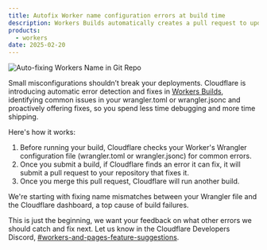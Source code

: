 ```yaml
---
title: Autofix Worker name configuration errors at build time
description: Workers Builds automatically creates a pull request to update the name field in the wrangler file if it doesn’t match your Worker's name in the Cloudflare dashboard.
products:
  - workers
date: 2025-02-20
---
```


![Auto-fixing Workers Name in Git Repo](~/assets/images/workers/platform/ci-cd/gh-auto-pr-name.png)

Small misconfigurations shouldn’t break your deployments. Cloudflare is introducing automatic error detection and fixes in [Workers Builds](/workers/ci-cd/builds/), identifying common issues in your wrangler.toml or wrangler.jsonc and proactively offering fixes, so you spend less time debugging and more time shipping.

Here's how it works:

1. Before running your build, Cloudflare checks your Worker's Wrangler configuration file (wrangler.toml or wrangler.jsonc) for common errors.
2. Once you submit a build, if Cloudflare finds an error it can fix, it will submit a pull request to your repository that fixes it.
3. Once you merge this pull request, Cloudflare will run another build.

We're starting with fixing name mismatches between your Wrangler file and the Cloudflare dashboard, a top cause of build failures.

This is just the beginning, we want your feedback on what other errors we should catch and fix next. Let us know in the Cloudflare Developers Discord, [#workers-and-pages-feature-suggestions](https://discord.com/channels/595317990191398933/1064502845061210152).
